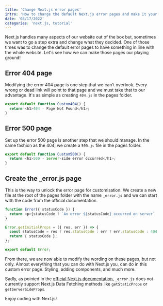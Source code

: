 ```yaml
---
title: 'Change Next.js error pages'
intro: 'How to change the default Next.js error pages and make it your own'
date: '08/17/2022'
categories: 'next.js, tutorial'
---
```



Next.js handles many aspects of our website out of the box but, sometimes we want to go a step extra and change what they decided. One of those times was to change the default error pages to have something in line with the whole website. Let's see how we can make those pages our playing ground!

## Error 404 page

Modifying the error 404 page is one step that we can't overlook. Every wrong or dead link will point to that page and we must take that to our advantage. It's as simple as creating `404.js` in the pages folder.

```js
export default function Custom404() {
  return <h1>404 - Page Not Found</h1>;
}
```

## Error 500 page

Set up the error 500 page is another step that we should manage. In the same fashion as the 404, we create a `500.js` file in the pages folder.

```js
export default function Custom500() {
  return <h1>500 - Server-side error occurred</h1>;
}
```

## Create the \_error.js page

This is the way to unlock the error page for customisation. We create a new file at the root of the pages folder with the name `_error.js` and we can start with the code from the official documentation.

```js
function Error({ statusCode }) {
  return <p>{statusCode ? `An error ${statusCode} occurred on server` : 'An error occurred on client'}</p>;
}

Error.getInitialProps = ({ res, err }) => {
  const statusCode = res ? res.statusCode : err ? err.statusCode : 404;
  return { statusCode };
};

export default Error;
```

From there, we are now able to modify the wording on these pages, but not only. Almost everything that you can do with Next.js you, can do in this custom error page. Styling, adding components, and much more.

Sadly, as pointed in the <a href="https://nextjs.org/docs/advanced-features/custom-error-page" target="_blank">official Next.js documentation</a>, `_error.js` does not currently support Next.js Data Fetching methods like `getStaticProps` or `getServerSideProps`.

Enjoy coding with Next.js!

